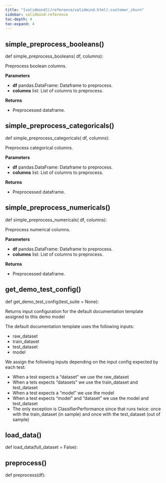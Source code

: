 ```yaml
---
title: "[validmind](/reference/validmind.html).customer_churn"
sidebar: validmind-reference
toc-depth: 4
toc-expand: 4
---
```


## simple_preprocess_booleans<span class='muted'>()</span>

<!-- function.qmd.jinja2 - function signature -->

::: {.signature}

<span class="signature">
<span class="kw">def</span> <span class="name">simple_preprocess_booleans</span>(
    <span class="param"><span class="n">df</span></span>,    <span class="param"><span class="n">columns</span></span>):</span>
</span>

:::

Preprocess boolean columns.

**Parameters**

- **df** pandas.DataFrame: Dataframe to preprocess.
- **columns** list: List of columns to preprocess.

**Returns**

- Preprocessed dataframe.

## simple_preprocess_categoricals<span class='muted'>()</span>

<!-- function.qmd.jinja2 - function signature -->

::: {.signature}

<span class="signature">
<span class="kw">def</span> <span class="name">simple_preprocess_categoricals</span>(
    <span class="param"><span class="n">df</span></span>,    <span class="param"><span class="n">columns</span></span>):</span>
</span>

:::

Preprocess categorical columns.

**Parameters**

- **df** pandas.DataFrame: Dataframe to preprocess.
- **columns** list: List of columns to preprocess.

**Returns**

- Preprocessed dataframe.

## simple_preprocess_numericals<span class='muted'>()</span>

<!-- function.qmd.jinja2 - function signature -->

::: {.signature}

<span class="signature">
<span class="kw">def</span> <span class="name">simple_preprocess_numericals</span>(
    <span class="param"><span class="n">df</span></span>,    <span class="param"><span class="n">columns</span></span>):</span>
</span>

:::

Preprocess numerical columns.

**Parameters**

- **df** pandas.DataFrame: Dataframe to preprocess.
- **columns** list: List of columns to preprocess.

**Returns**

- Preprocessed dataframe.

## get_demo_test_config[()]{.muted}

<!-- function.qmd.jinja2 - function signature -->

::: {.signature}

<span class="signature">
<span class="kw">def</span> <span class="name">get_demo_test_config</span>(<span class="param"><span class="n">test_suite</span> <span class="o">=</span> <span class="kc">None</span></span>):</span>
</span>

:::

Returns input configuration for the default documentation template assigned to this demo model

The default documentation template uses the following inputs:

- raw_dataset
- train_dataset
- test_dataset
- model

We assign the following inputs depending on the input config expected by each test:

- When a test expects a "dataset" we use the raw_dataset
- When a tets expects "datasets" we use the train_dataset and test_dataset
- When a test expects a "model" we use the model
- When a test expects "model" and "dataset" we use the model and test_dataset
- The only exception is ClassifierPerformance since that runs twice: once with the train_dataset (in sample) and once with the test_dataset (out of sample)

## load_data[()]{.muted}

<!-- function.qmd.jinja2 - function signature -->

::: {.signature}

<span class="signature">
<span class="kw">def</span> <span class="name">load_data</span>(<span class="param"><span class="n">full_dataset</span> <span class="o">=</span> <span class="kc">False</span></span>):</span>
</span>

:::

## preprocess[()]{.muted}

<!-- function.qmd.jinja2 - function signature -->

::: {.signature}

<span class="signature">
<span class="kw">def</span> <span class="name">preprocess</span>(<span class="param"><span class="n">df</span></span>):</span>
</span>

:::
